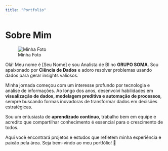 ```yaml
---
title: "Portfolio"
---
```


# Sobre Mim  

![Minha Foto](https://github.com/rickyz-120/portfolio/blob/main/Imagem%20do%20WhatsApp%20de%202024-08-14%20%C3%A0(s)%2014.04.18_38790834.jpg)  

Olá! Meu nome é [Seu Nome] e sou Analista de BI no **GRUPO SOMA**. Sou apaixonado por **Ciência de Dados** e adoro resolver problemas usando dados para gerar insights valiosos.  

Minha jornada começou com um interesse profundo por tecnologia e análise de informações. Ao longo dos anos, desenvolvi habilidades em **visualização de dados, modelagem preditiva e automação de processos**, sempre buscando formas inovadoras de transformar dados em decisões estratégicas.  

Sou um entusiasta de **aprendizado contínuo**, trabalho bem em equipe e acredito que compartilhar conhecimento é essencial para o crescimento de todos.  

Aqui você encontrará projetos e estudos que refletem minha experiência e paixão pela área. Seja bem-vindo ao meu portfólio! 🚀  